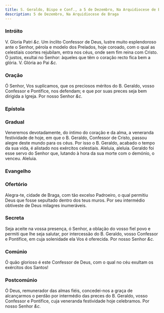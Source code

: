 ```yaml
---
title: S. Geraldo, Bispo e Conf., a 5 de Dezembro, Na Arquidiocese de Braga
description: 5 de Dezembro, Na Arquidiocese de Braga
---
```



### Intróito

<div class="grid grid-cols-2 gap-5">
  <span class="text-justify">
    <em></em>
    V. Gloria Patri <em>&c.</em>
  </span>
  <span class="text-justify">
    Um ínclito Confessor de Deus, lustre muito esplendoroso ante o Senhor,
    pérola e modelo dos Prelados, hoje coroado, com o qual as celestiais coortes
    rejubilam, entra nos céus, onde sem fim reina com Cristo. Ó justos, exultai
    no Senhor: àqueles que têm o coração recto fica bem a glória. V. Glória ao
    Pai <em>&c.</em>
  </span>
</div>

### Oração

<div class="grid grid-cols-2 gap-5">
  <span class="text-justify"></span>
  <span class="text-justify">
    Ó Senhor, Vos suplicamos, que os preciosos méritos do B. Geraldo, vosso
    Confessor e Pontífice, nos defendam; e que por suas preces seja bem dirigida
    a Igreja. Por nosso Senhor <em>&c.</em>
  </span>
</div>

### Epístola

<LinkCard
  href="/missal/comum/10martires#epístola"
  title="Mártires - Missa Sancti tui"
/>

### Gradual

<div class="grid grid-cols-2 gap-5">
  <span class="text-justify"></span>
  <span class="text-justify">
    Veneremos devotadamente, do íntimo do coração e da alma, a veneranda
    festividade de hoje, em que o B. Geraldo, Confessor de Cristo, passou alegre
    deste mundo para os céus. Por isso o B. Geraldo, acabado o tempo da sua
    vida, é alistado nos exércitos celestiais.
  </span>
  <span class="text-justify"></span>
  <span class="text-justify">
    Aleluia, aleluia. Geraldo foi esse servo do Senhor que, lutando à hora da
    sua morte com o demónio, o venceu. Aleluia.
  </span>
</div>

### Evangelho

<LinkCard
  href="/missal/comum/14confessoresnaopontifices1#evangelho"
  title="Confessores não Pontífices - Missa Os justi"
/>

### Ofertório

<div class="grid grid-cols-2 gap-5">
  <span class="text-justify"></span>
  <span class="text-justify">
    Alegra-te, cidade de Braga, com tão excelso Padroeiro, o qual permitiu Deus
    que fosse sepultado dentro dos teus muros. Por seu intermédio obtiveste de
    Deus milagres inumeráveis.
  </span>
</div>

### Secreta

<div class="grid grid-cols-2 gap-5">
  <span class="text-justify"></span>
  <span class="text-justify">
    Seja aceite na vossa presença, ó Senhor, a oblação do vosso fiel povo e
    permiti que lhe seja salutar, por intercessão do B. Geraldo, vosso Confessor
    e Pontífice, em cuja solenidade ela Vos é oferecida. Por nosso Senhor
    <em>&c.</em>
  </span>
</div>

### Comúnio

<div class="grid grid-cols-2 gap-5">
  <span class="text-justify"></span>
  <span class="text-justify">
    Ó quão glorioso é este Confessor de Deus, com o qual no céu exultam os
    exércitos dos Santos!
  </span>
</div>

### Postcomúnio

<div class="grid grid-cols-2 gap-5">
  <span class="text-justify"></span>
  <span class="text-justify">
    Ó Deus, remunerador das almas fiéis, concedei-nos a graça de alcançarmos o
    perdão por intermédio das preces do B. Geraldo, vosso Confessor e Pontífice,
    cuja veneranda festividade hoje celebramos. Por nosso Senhor <em>&c.</em>
  </span>
</div>
